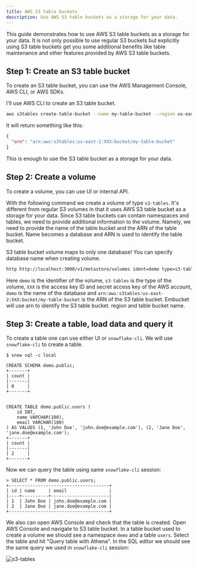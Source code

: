 ```yaml
---
title: AWS S3 table buckets
description: Use AWS S3 table buckets as a storage for your data.
---
```



This guide demonstrates how to use AWS S3 table buckets as a storage for your data. It is not only possible to use regular S3 buckets but explicitly using S3 table buckets get you some additional benefits like table maintenance and other features provided by AWS S3 table buckets.

## Step 1: Create an S3 table bucket

To create an S3 table bucket, you can use the AWS Management Console, AWS CLI, or AWS SDKs.

I'll use AWS CLI to create an S3 table bucket.

```bash
aws s3tables create-table-bucket --name my-table-bucket --region us-east-2
```

It will return something like this:

```json
{
  "arn": "arn:aws:s3tables:us-east-2:XXX:bucket/my-table-bucket"
}
```

This is enough to use the S3 table bucket as a storage for your data.

## Step 2: Create a volume

To create a volume, you can use UI or internal API.

With the following command we create a volume of type `s3-tables`. It's different from regular S3 volumes in that it uses AWS S3 table bucket as a storage for your data. Since S3 table buckets can contain namespaces and tables, we need to provide additional information to the volume. Namely, we need to provide the name of the table bucket and the ARN of the table bucket. Name becomes a database and ARN is used to identify the table bucket.

<Aside type="caution">
  S3 table bucket volume maps to only one database! You can specify database name when creating
  volume.
</Aside>

```bash
http http://localhost:3000/v1/metastore/volumes ident=demo type=s3-tables database=demo credentials:='{"credential_type":"access_key","aws-access-key-id":"XXX","aws-secret-access-key":"XXX"}' 'arn=arn:aws:s3tables:us-east-2:XXX:bucket/my-table-bucket'
```

Here `demo` is the identifier of the volume, `s3-tables` is the type of the volume, `XXX` is the access key ID and secret access key of the AWS account, `demo` is the name of the database and `arn:aws:s3tables:us-east-2:XXX:bucket/my-table-bucket` is the ARN of the S3 table bucket. Embucket will use arn to identify the S3 table bucket. region and table bucket name.

## Step 3: Create a table, load data and query it

To create a table one can use either UI or `snowflake-cli`. We will use `snowflake-cli` to create a table.

```
$ snow sql -c local

CREATE SCHEMA demo.public;
+-------+
| count |
|-------|
| 0     |
+-------+


CREATE TABLE demo.public.users (
    id INT,
    name VARCHAR(100),
    email VARCHAR(100)
) AS VALUES (1, 'John Doe', 'john.doe@example.com'), (2, 'Jane Doe', 'jane.doe@example.com');
+-------+
| count |
|-------|
| 2     |
+-------+
```

Now we can query the table using same `snowflake-cli` session:

```
> SELECT * FROM demo.public.users;
+--------------------------------------+
| id | name     | email                |
|----+----------+----------------------|
| 1  | John Doe | john.doe@example.com |
| 2  | Jane Doe | jane.doe@example.com |
+--------------------------------------+
```

We also can open AWS Console and check that the table is created. Open AWS Console and navigate to S3 table bucket. In a table bucket used to create a volume we should see a namespace `demo` and a table `users`. Select the table and hit "Query table with Athena". In the SQL editor we should see the same query we used in `snowflake-cli` session:

![s3-tables](s3-tables-query.png)
